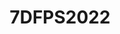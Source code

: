 ---
layout: ../../../../layouts/theme/project.astro
status: true
title: 7DFPS2022
client: Self
publishDate: 2020-03-04 00:00:00
img: https://images.unsplash.com/photo-1523843268911-45a882919fec?fit=crop&w=1400&h=700&q=75
description: All KBVE GameJams that we have entered!
tags:
- unity
- gaming
- gamejam
---